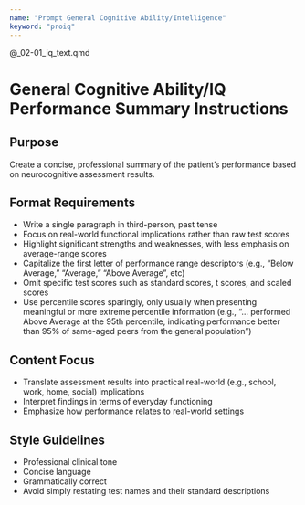 ```yaml
---
name: "Prompt General Cognitive Ability/Intelligence"
keyword: "proiq"
---
```


@_02-01_iq_text.qmd

# General Cognitive Ability/IQ Performance Summary Instructions

## Purpose

Create a concise, professional summary of the patient's performance based on neurocognitive assessment results.

## Format Requirements

- Write a single paragraph in third-person, past tense
- Focus on real-world functional implications rather than raw test scores
- Highlight significant strengths and weaknesses, with less emphasis on average-range scores
- Capitalize the first letter of performance range descriptors (e.g., "Below Average," "Average," "Above Average", etc)
- Omit specific test scores such as standard scores, t scores, and scaled scores
- Use percentile scores sparingly, only usually when presenting meaningful or more extreme percentile information (e.g., "... performed Above Average at the 95th percentile, indicating performance better than 95% of same-aged peers from the general population")

## Content Focus

- Translate assessment results into practical real-world (e.g., school, work, home, social) implications
- Interpret findings in terms of everyday functioning
- Emphasize how performance relates to real-world settings

## Style Guidelines

- Professional clinical tone
- Concise language
- Grammatically correct
- Avoid simply restating test names and their standard descriptions
